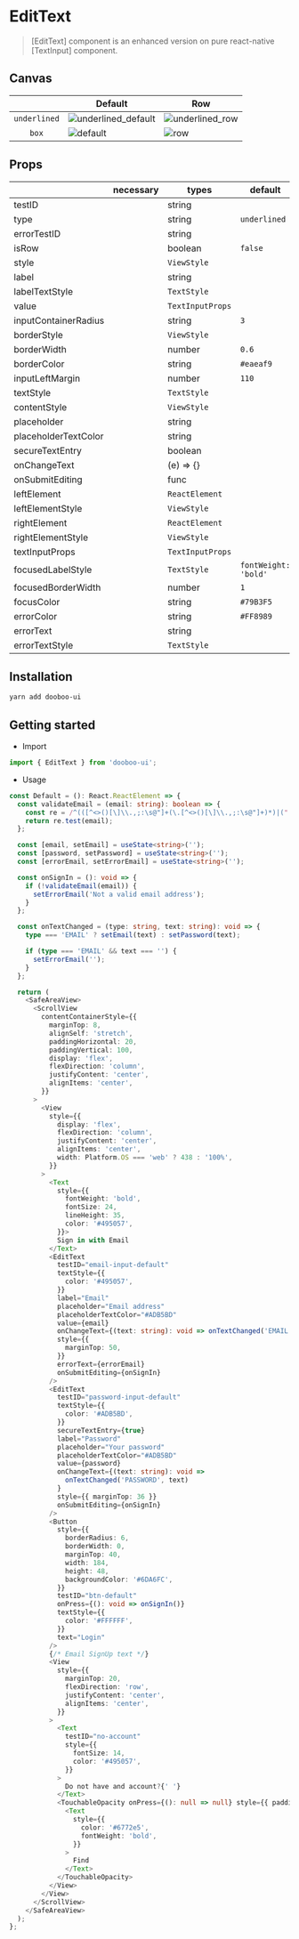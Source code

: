 
<Meta title="Components/EditText" />

# EditText

> [EditText] component is an enhanced version on pure react-native [TextInput] component.

## Canvas

|              | Default       | Row          |
|--------------|---------------|--------------|
| `underlined` |![underlined_default](https://user-images.githubusercontent.com/58724686/88875168-bcd2a600-d25b-11ea-9d17-7ae71c200e21.png) | ![underlined_row](https://user-images.githubusercontent.com/58724686/88875181-c22ff080-d25b-11ea-9c9b-5c9a847f96fe.png) |
| <center>`box`</center> |![default](https://user-images.githubusercontent.com/58724686/88875188-c52ae100-d25b-11ea-8f52-be578d72737d.png) | ![row](https://user-images.githubusercontent.com/58724686/88875196-c9ef9500-d25b-11ea-82b6-bb15111eba53.png) |

## Props

|                      | necessary | types                  | default              |
| -------------------- | --------- | ---------------------- | -------------------- |
| testID               |           | string                 |                      |
| type                 |           | string                 |     `underlined`     |
| errorTestID          |           | string                 |                      |
| isRow                |           | boolean                |        `false`       |
| style                |           | `ViewStyle`            |                      |
| label                |           | string                 |                      |
| labelTextStyle       |           | `TextStyle`            |                      |
| value                |           | `TextInputProps`       |                      |
| inputContainerRadius |           | string                 |          `3`         |
| borderStyle          |           | `ViewStyle`            |                      |
| borderWidth          |           | number                 |         `0.6`        |
| borderColor          |           | string                 |       `#eaeaf9`      |
| inputLeftMargin      |           | number                 |         `110`        |
| textStyle            |           | `TextStyle`            |                      |
| contentStyle         |           | `ViewStyle`            |                      |
| placeholder          |           | string                 |                      |
| placeholderTextColor |           | string                 |                      |
| secureTextEntry      |           | boolean                |                      |
| onChangeText         |           | (e) => {}              |                      |
| onSubmitEditing      |           | func                   |                      |
| leftElement          |           | `ReactElement`         |                      |
| leftElementStyle     |           | `ViewStyle`            |                      |
| rightElement         |           | `ReactElement`         |                      |
| rightElementStyle    |           | `ViewStyle`            |                      |
| textInputProps       |           | `TextInputProps`       |                      |
| focusedLabelStyle    |           | `TextStyle`            | `fontWeight: 'bold'` |
| focusedBorderWidth   |           | number                 |          `1`         | 
| focusColor           |           | string                 |       `#79B3F5`      |
| errorColor           |           | string                 |       `#FF8989`      |
| errorText            |           | string                 |                      |
| errorTextStyle       |           | `TextStyle`            |                      |

## Installation

```sh
yarn add dooboo-ui
```

## Getting started

- Import

```typescript
import { EditText } from 'dooboo-ui';
```

- Usage

```typescript
const Default = (): React.ReactElement => {
  const validateEmail = (email: string): boolean => {
    const re = /^(([^<>()[\]\\.,;:\s@"]+(\.[^<>()[\]\\.,;:\s@"]+)*)|(".+"))@((\[[0-9]{1,3}\.[0-9]{1,3}\.[0-9]{1,3}\.[0-9]{1,3}\])|(([a-zA-Z\-0-9]+\.)+[a-zA-Z]{2,}))$/;
    return re.test(email);
  };

  const [email, setEmail] = useState<string>('');
  const [password, setPassword] = useState<string>('');
  const [errorEmail, setErrorEmail] = useState<string>('');

  const onSignIn = (): void => {
    if (!validateEmail(email)) {
      setErrorEmail('Not a valid email address');
    }
  };

  const onTextChanged = (type: string, text: string): void => {
    type === 'EMAIL' ? setEmail(text) : setPassword(text);

    if (type === 'EMAIL' && text === '') {
      setErrorEmail('');
    }
  };

  return (
    <SafeAreaView>
      <ScrollView
        contentContainerStyle={{
          marginTop: 8,
          alignSelf: 'stretch',
          paddingHorizontal: 20,
          paddingVertical: 100,
          display: 'flex',
          flexDirection: 'column',
          justifyContent: 'center',
          alignItems: 'center',
        }}
      >
        <View
          style={{
            display: 'flex',
            flexDirection: 'column',
            justifyContent: 'center',
            alignItems: 'center',
            width: Platform.OS === 'web' ? 438 : '100%',
          }}
        >
          <Text
            style={{
              fontWeight: 'bold',
              fontSize: 24,
              lineHeight: 35,
              color: '#495057',
            }}>
            Sign in with Email
          </Text>
          <EditText
            testID="email-input-default"
            textStyle={{
              color: '#495057',
            }}
            label="Email"
            placeholder="Email address"
            placeholderTextColor="#ADB5BD"
            value={email}
            onChangeText={(text: string): void => onTextChanged('EMAIL', text)}
            style={{
              marginTop: 50,
            }}
            errorText={errorEmail}
            onSubmitEditing={onSignIn}
          />
          <EditText
            testID="password-input-default"
            textStyle={{
              color: '#ADB5BD',
            }}
            secureTextEntry={true}
            label="Password"
            placeholder="Your password"
            placeholderTextColor="#ADB5BD"
            value={password}
            onChangeText={(text: string): void =>
              onTextChanged('PASSWORD', text)
            }
            style={{ marginTop: 36 }}
            onSubmitEditing={onSignIn}
          />
          <Button
            style={{
              borderRadius: 6,
              borderWidth: 0,
              marginTop: 40,
              width: 184,
              height: 48,
              backgroundColor: '#6DA6FC',
            }}
            testID="btn-default"
            onPress={(): void => onSignIn()}
            textStyle={{
              color: '#FFFFFF',
            }}
            text="Login"
          />
          {/* Email SignUp text */}
          <View
            style={{
              marginTop: 20,
              flexDirection: 'row',
              justifyContent: 'center',
              alignItems: 'center',
            }}
          >
            <Text
              testID="no-account"
              style={{
                fontSize: 14,
                color: '#495057',
              }}
            >
              Do not have and account?{' '}
            </Text>
            <TouchableOpacity onPress={(): null => null} style={{ padding: 4 }}>
              <Text
                style={{
                  color: '#6772e5',
                  fontWeight: 'bold',
                }}
              >
                Find
              </Text>
            </TouchableOpacity>
          </View>
        </View>
      </ScrollView>
    </SafeAreaView>
  );
};
```
